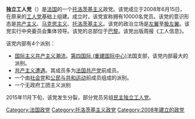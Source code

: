 '''独立工人党'''（{{lang-fr|Parti ouvrier indépendant}}）是[[法国|法国]]的一个[[托洛茨基主义|托洛茨基主义]]政党。该党成立于2008年6月15日，在原来的[[工人党_(法国)|工人党]]基础上组建。成立时，该党宣称拥有10000名党员。该党的意识形态是[[共产主义|共产主义]]、[[马克思主义|马克思主义]]、[[托洛茨基主义|托洛茨基主义]]。该党的政治立场是[[左翼|左翼]]至[[极左翼|极左翼]]。该党实行中央委员会集体领导。该党的总部位于[[巴黎|巴黎]]。该党出版周报《工人信息》。

该党内部有4个派别：
*[[国际主义共产主义潮流|国际主义共产主义潮流]]。[[第四国际_(重建国际中心)|第四国际 (重建国际中心)]]法国支部，该党内部最大的派别。
*[[共产主义遭遇|共产主义遭遇]]。其成员多为[[法国共产党|法国共产党]]前成员。
*一个由[[社会党_(法国)|社会党]]和[[公民与共和运动|公民与共和运动]]前成员组成的派别。
*一个无政府工团主义派别

2015年11月下旬，该党发生分裂，部分党员另组[[民主独立工人党|民主独立工人党]]。

{{法国政党}}

[[Category:法国政党|Category:法国政党]]
[[Category:托洛茨基主义政党|Category:托洛茨基主义政党]]
[[Category:2008年建立的政党|Category:2008年建立的政党]]